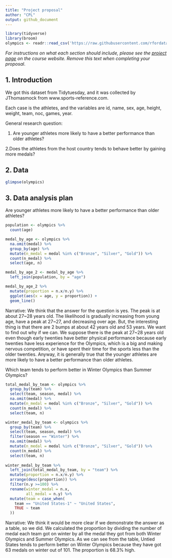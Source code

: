```yaml
---
title: "Project proposal"
author: "CPL"
output: github_document
---
```


```r
library(tidyverse)
library(broom)
olympics <- readr::read_csv('https://raw.githubusercontent.com/rfordatascience/tidytuesday/master/data/2021/2021-07-27/olympics.csv')
```

*For instructions on what each section should include, please see the [project page](https://idsed.digital/assessments/project/#proposal) on the course website. Remove this text when completing your proposal*.

## 1. Introduction

We got this dataset from Tidytuesday, and it was collected by JThomasmock from www.sports-reference.com. 

Each case is the athletes, and the variables are id, name, sex, age, height, weight, team, noc, games, year.

General research question:

1. Are younger athletes more likely to have a better performance than older athletes? 
 
2.Does the athletes from the host country tends to behave better by gaining more medals?

## 2. Data

```r
glimpse(olympics)
```

## 3. Data analysis plan

Are younger athletes more likely to have a better performance than older athletes? 
```r
population <- olympics %>%
  count(age)

medal_by_age <- olympics %>%
  na.omit(medal) %>%
  group_by(age) %>%
  mutate(n_medal = medal %in% c("Bronze", "Silver", "Gold")) %>%
  count(n_medal) %>%
  select(age, n) 

medal_by_age_2 <- medal_by_age %>%
  left_join(population, by = "age")

medal_by_age_2 %>%
  mutate(proportion = n.x/n.y) %>%
  ggplot(aes(x = age, y = proportion)) +
  geom_line()

```

Narrative: We think that the answer for the question is yes. The peak is at about 27~28 years old. The likelihood is gradually increasing from young age, have a peak at 27~27, and decreasing over age. But, the interesting thing is that there are 2 bumps at about 42 years old and 53 years. We want to find out why if we can.  We suppose there is the peak at 27~28 years old even though early twenties have better physical performance because early twenties have less experience for the Olympics, which is a big and making nervous competition, or have spent their time for the sports less than the older twenties. Anyway, it is generally true that the younger athletes are more likely to have a better performance than older athletes.



Which team tends to perform better in Winter Olympics than Summer Olympics? 
```r
total_medal_by_team <- olympics %>%
  group_by(team) %>%
  select(team, season, medal) %>%
  na.omit(medal) %>%
  mutate(n_medal = medal %in% c("Bronze", "Silver", "Gold")) %>%
  count(n_medal) %>%
  select(team, n)

winter_medal_by_team <- olympics %>%
  group_by(team) %>%
  select(team, season, medal) %>%
  filter(season == "Winter") %>%
  na.omit(medal) %>%
  mutate(n_medal = medal %in% c("Bronze", "Silver", "Gold")) %>%
  count(n_medal) %>%
  select(team, n)
  
winter_medal_by_team %>%
  left_join(total_medal_by_team, by = "team") %>%
  mutate(proportion = n.x/n.y) %>%
  arrange(desc(proportion)) %>%
  filter(n.y >=100) %>%
  rename(winter_medal = n.x,
         all_medal = n.y) %>%
  mutate(team = case_when(
    team == "United States-1" ~ "United States",
    TRUE ~ team
  ))


```

Narrative: We think it would be more clear if we demonstrate the answer as a table, so we did. We calculated the proportion by dividing the number of medal each team got on winter by all the medal they got from both Winter Olympics and Summer Olympics. As we can see from the table, Untied States tends to perform better on Winter Olympics because they have got 63 medals on winter out of 101. The proportion is 68.3% high. 




